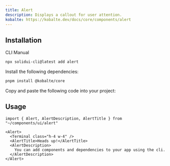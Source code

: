 ```yaml
---
title: Alert
description: Displays a callout for user attention.
kobalte: https://kobalte.dev/docs/core/components/alert
---
```


<ComponentPreview name="alert-demo" />

## Installation

<Tabs defaultValue="cli">

<TabsList>
  <TabsTrigger value="cli">CLI</TabsTrigger>
  <TabsTrigger value="manual">Manual</TabsTrigger>
</TabsList>

<TabsContent value="cli">

```bash
npx solidui-cli@latest add alert
```

</TabsContent>

<TabsContent value="manual">
<Steps>

<Step>Install the following dependencies: </Step>

```bash
pnpm install @kobalte/core
```

<Step>Copy and paste the following code into your project: </Step>

<ComponentSource name="alert" />

</Steps>
</TabsContent>

</Tabs>

## Usage

```tsx
import { Alert, AlertDescription, AlertTitle } from "~/components/ui/alert"
```

```tsx
<Alert>
  <Terminal class="h-4 w-4" />
  <AlertTitle>Heads up!</AlertTitle>
  <AlertDescription>
    You can add components and dependencies to your app using the cli.
  </AlertDescription>
</Alert>
```

